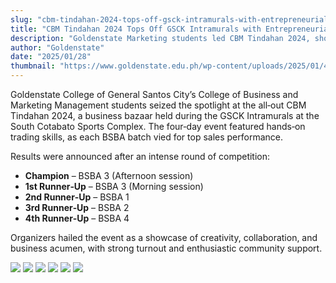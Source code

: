 ```yaml
---
slug: "cbm-tindahan-2024-tops-off-gsck-intramurals-with-entrepreneurial-flair"
title: "CBM Tindahan 2024 Tops Off GSCK Intramurals with Entrepreneurial Flair"
description: "Goldenstate Marketing students led CBM Tindahan 2024, showcasing trading skills during GSCK Intramurals business bazaar..."
author: "Goldenstate"
date: "2025/01/28"
thumbnail: "https://www.goldenstate.edu.ph/wp-content/uploads/2025/01/467414577_886299730278579_6923792755572420301_n.jpg"
---
```


Goldenstate College of General Santos City’s College of Business and Marketing Management students seized the spotlight at the all‑out CBM Tindahan 2024, a business bazaar held during the GSCK Intramurals at the South Cotabato Sports Complex. The four‑day event featured hands‑on trading skills, as each BSBA batch vied for top sales performance.

Results were announced after an intense round of competition:

* **Champion** – BSBA 3 (Afternoon session)
* **1st Runner‑Up** – BSBA 3 (Morning session)
* **2nd Runner‑Up** – BSBA 1
* **3rd Runner‑Up** – BSBA 2
* **4th Runner‑Up** – BSBA 4

Organizers hailed the event as a showcase of creativity, collaboration, and business acumen, with strong turnout and enthusiastic community support.

![](https://www.goldenstate.edu.ph/wp-content/uploads/2025/01/freepik__fun-whimsical-elements-with-bright-colors-and-a-se__34160.jpg)
![](https://www.goldenstate.edu.ph/wp-content/uploads/2025/01/467434851_886299863611899_5444632148670608830_n.jpg)
![](https://www.goldenstate.edu.ph/wp-content/uploads/2025/01/467414577_886299730278579_6923792755572420301_n.jpg)
![](https://www.goldenstate.edu.ph/wp-content/uploads/2025/01/467399072_886299820278570_5159648102552768329_n.jpg)
![](https://www.goldenstate.edu.ph/wp-content/uploads/2025/01/467245775_886299716945247_2475083493670764977_n.jpg)
![](https://www.goldenstate.edu.ph/wp-content/uploads/2025/01/467151744_886299876945231_8963710569569812331_n.jpg)
